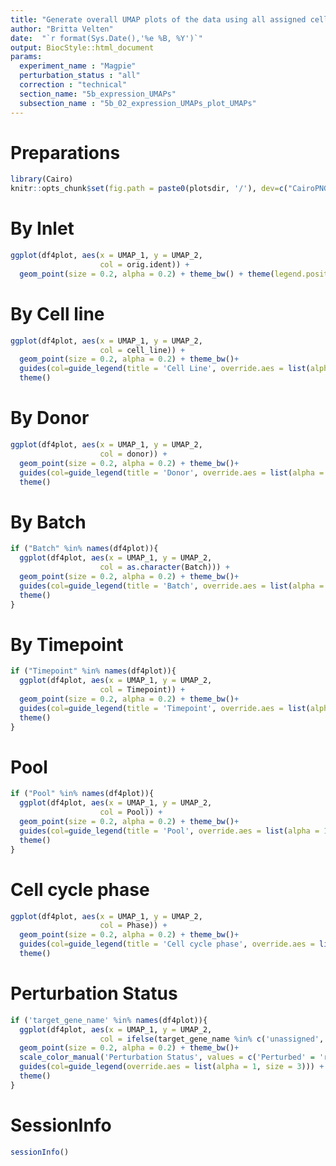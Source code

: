 ```yaml
---
title: "Generate overall UMAP plots of the data using all assigned cells"
author: "Britta Velten"
date:  "`r format(Sys.Date(),'%e %B, %Y')`"
output: BiocStyle::html_document
params:
  experiment_name : "Magpie"
  perturbation_status : "all"
  correction : "technical"
  section_name: "5b_expression_UMAPs"
  subsection_name : "5b_02_expression_UMAPs_plot_UMAPs"
---
```


# Preparations
```r
library(Cairo)
knitr::opts_chunk$set(fig.path = paste0(plotsdir, '/'), dev=c("CairoPNG", "pdf"))
```

# By Inlet

```r
ggplot(df4plot, aes(x = UMAP_1, y = UMAP_2, 
                    col = orig.ident)) + 
  geom_point(size = 0.2, alpha = 0.2) + theme_bw() + theme(legend.position = 'none')
```

# By Cell line

```r
ggplot(df4plot, aes(x = UMAP_1, y = UMAP_2, 
                    col = cell_line)) + 
  geom_point(size = 0.2, alpha = 0.2) + theme_bw()+
  guides(col=guide_legend(title = 'Cell Line', override.aes = list(alpha = 1, size = 3))) + 
  theme()
```

# By Donor

```r
ggplot(df4plot, aes(x = UMAP_1, y = UMAP_2, 
                    col = donor)) + 
  geom_point(size = 0.2, alpha = 0.2) + theme_bw()+
  guides(col=guide_legend(title = 'Donor', override.aes = list(alpha = 1, size = 3))) + 
  theme()
```
# By Batch

```r
if ("Batch" %in% names(df4plot)){
  ggplot(df4plot, aes(x = UMAP_1, y = UMAP_2, 
                    col = as.character(Batch))) + 
  geom_point(size = 0.2, alpha = 0.2) + theme_bw()+
  guides(col=guide_legend(title = 'Batch', override.aes = list(alpha = 1, size = 3))) + 
  theme()
}
```

# By Timepoint

```r
if ("Timepoint" %in% names(df4plot)){
  ggplot(df4plot, aes(x = UMAP_1, y = UMAP_2, 
                    col = Timepoint)) + 
  geom_point(size = 0.2, alpha = 0.2) + theme_bw()+
  guides(col=guide_legend(title = 'Timepoint', override.aes = list(alpha = 1, size = 3))) + 
  theme()
}
```

# Pool

```r
if ("Pool" %in% names(df4plot)){
  ggplot(df4plot, aes(x = UMAP_1, y = UMAP_2, 
                    col = Pool)) + 
  geom_point(size = 0.2, alpha = 0.2) + theme_bw()+
  guides(col=guide_legend(title = 'Pool', override.aes = list(alpha = 1, size = 3))) + 
  theme()
}
```

# Cell cycle phase

```r
ggplot(df4plot, aes(x = UMAP_1, y = UMAP_2, 
                    col = Phase)) + 
  geom_point(size = 0.2, alpha = 0.2) + theme_bw()+
  guides(col=guide_legend(title = 'Cell cycle phase', override.aes = list(alpha = 1, size = 3))) + 
  theme()
```

# Perturbation Status

```r
if ('target_gene_name' %in% names(df4plot)){
  ggplot(df4plot, aes(x = UMAP_1, y = UMAP_2, 
                    col = ifelse(target_gene_name %in% c('unassigned', 'control'), 'Unperturbed', 'Perturbed'))) + 
  geom_point(size = 0.2, alpha = 0.2) + theme_bw()+
  scale_color_manual('Perturbation Status', values = c('Perturbed' = 'red', 'Unperturbed' = 'gray')) + 
  guides(col=guide_legend(override.aes = list(alpha = 1, size = 3))) + 
  theme()
} 
```

# SessionInfo
```r
sessionInfo()
```

